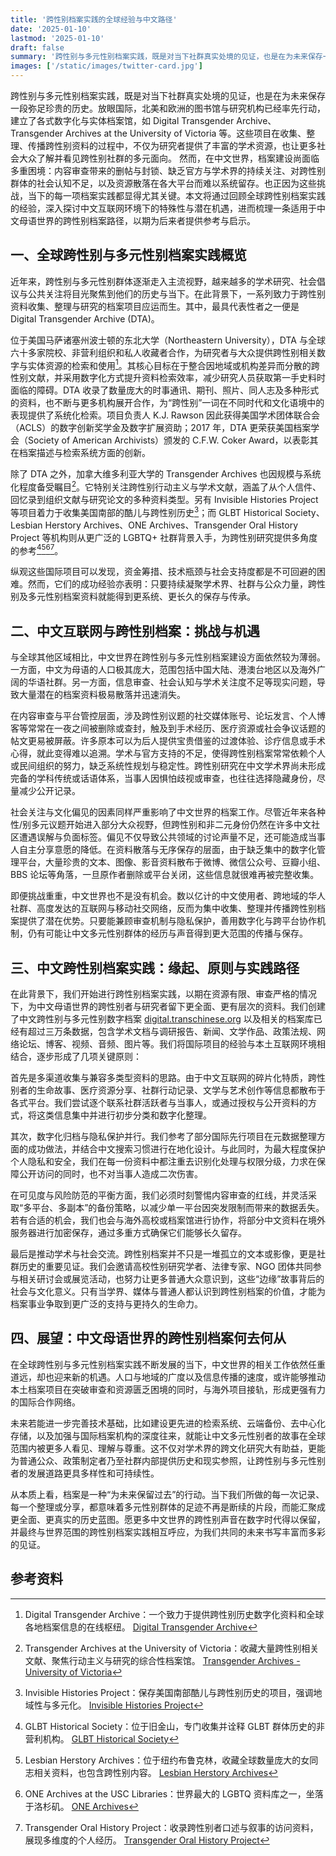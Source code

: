 ```yaml
---
title: '跨性别档案实践的全球经验与中文路径'
date: '2025-01-10'
lastmod: '2025-01-10'
draft: false
summary: '跨性别与多元性别档案实践，既是对当下社群真实处境的见证，也是在为未来保存一段弥足珍贵的历史。本文将通过回顾全球跨性别档案实践的经验，深入探讨中文互联网环境下的特殊性与潜在机遇，进而梳理一条适用于中文母语世界的跨性别档案路径，以期为后来者提供参考与启示。'
images: ['/static/images/twitter-card.jpg']
---
```


跨性别与多元性别档案实践，既是对当下社群真实处境的见证，也是在为未来保存一段弥足珍贵的历史。放眼国际，北美和欧洲的图书馆与研究机构已经率先行动，建立了各式数字化与实体档案馆，如 Digital Transgender Archive、Transgender Archives at the University of Victoria 等。这些项目在收集、整理、传播跨性别资料的过程中，不仅为研究者提供了丰富的学术资源，也让更多社会大众了解并看见跨性别社群的多元面向。
然而，在中文世界，档案建设尚面临多重困境：内容审查带来的删帖与封锁、缺乏官方与学术界的持续关注、对跨性别群体的社会认知不足，以及资源散落在各大平台而难以系统留存。也正因为这些挑战，当下的每一项档案实践都显得尤其关键。本文将通过回顾全球跨性别档案实践的经验，深入探讨中文互联网环境下的特殊性与潜在机遇，进而梳理一条适用于中文母语世界的跨性别档案路径，以期为后来者提供参考与启示。


## 一、全球跨性别与多元性别档案实践概览

近年来，跨性别与多元性别群体逐渐走入主流视野，越来越多的学术研究、社会倡议与公共关注将目光聚焦到他们的历史与当下。在此背景下，一系列致力于跨性别资料收集、整理与研究的档案项目应运而生。其中，最具代表性者之一便是 Digital Transgender Archive (DTA)。  

位于美国马萨诸塞州波士顿的东北大学（Northeastern University），DTA 与全球六十多家院校、非营利组织和私人收藏者合作，为研究者与大众提供跨性别相关数字与实体资源的检索和使用[^1]。其核心目标在于整合因地域或机构差异而分散的跨性别文献，并采用数字化方式提升资料检索效率，减少研究人员获取第一手史料时面临的障碍。DTA 收录了数量庞大的时事通讯、期刊、照片、同人志及多种形式的资料，也不断与更多机构展开合作，为“跨性别”一词在不同时代和文化语境中的表现提供了系统化检索。项目负责人 K.J. Rawson 因此获得美国学术团体联合会（ACLS）的数字创新奖学金及数字扩展资助；2017 年，DTA 更荣获美国档案学会（Society of American Archivists）颁发的 C.F.W. Coker Award，以表彰其在档案描述与检索系统方面的创新。  

除了 DTA 之外，加拿大维多利亚大学的 Transgender Archives 也因规模与系统化程度备受瞩目[^2]。它特别关注跨性别行动主义与学术文献，涵盖了从个人信件、回忆录到组织文献与研究论文的多种资料类型。另有 Invisible Histories Project 等项目着力于收集美国南部的酷儿与跨性别历史[^3]；而 GLBT Historical Society、Lesbian Herstory Archives、ONE Archives、Transgender Oral History Project 等机构则从更广泛的 LGBTQ+ 社群背景入手，为跨性别研究提供多角度的参考[^4][^5][^6][^7]。  

纵观这些国际项目可以发现，资金筹措、技术瓶颈与社会支持度都是不可回避的困难。然而，它们的成功经验亦表明：只要持续凝聚学术界、社群与公众力量，跨性别及多元性别档案资料就能得到更系统、更长久的保存与传承。

## 二、中文互联网与跨性别档案：挑战与机遇

与全球其他区域相比，中文世界在跨性别与多元性别档案建设方面依然较为薄弱。一方面，中文为母语的人口极其庞大，范围包括中国大陆、港澳台地区以及海外广阔的华语社群。另一方面，信息审查、社会认知与学术关注度不足等现实问题，导致大量潜在的档案资料极易散落并迅速消失。  

在内容审查与平台管控层面，涉及跨性别议题的社交媒体账号、论坛发言、个人博客等常常在一夜之间被删除或查封，触及到手术经历、医疗资源或社会争议话题的帖文更易被屏蔽。许多原本可以为后人提供宝贵借鉴的过渡体验、诊疗信息或手术心得，就此变得难以追溯。学术与官方支持的不足，使得跨性别档案常常依赖个人或民间组织的努力，缺乏系统性规划与稳定性。跨性别研究在中文学术界尚未形成完备的学科传统或话语体系，当事人因惧怕歧视或审查，也往往选择隐藏身份，尽量减少公开记录。  

社会关注与文化偏见的因素同样严重影响了中文世界的档案工作。尽管近年来各种性/别多元议题开始进入部分大众视野，但跨性别和非二元身份仍然在许多中文社区遭遇误解与负面标签。偏见不仅导致公共领域的讨论声量不足，还可能造成当事人自主分享意愿的降低。在资料散落与无序保存的层面，由于缺乏集中的数字化管理平台，大量珍贵的文本、图像、影音资料散布于微博、微信公众号、豆瓣小组、BBS 论坛等角落，一旦原作者删除或平台关闭，这些信息就很难再被完整收集。  

即便挑战重重，中文世界也不是没有机会。数以亿计的中文使用者、跨地域的华人社群、高度发达的互联网与移动社交网络，反而为集中收集、整理并传播跨性别档案提供了潜在优势。只要能兼顾审查机制与隐私保护，善用数字化与跨平台协作机制，仍有可能让中文多元性别群体的经历与声音得到更大范围的传播与保存。

## 三、中文跨性别档案实践：缘起、原则与实践路径

在此背景下，我们开始进行跨性别档案实践，以期在资源有限、审查严格的情况下，为中文母语世界的跨性别者与研究者留下更全面、更有层次的资料。我们创建了中文跨性别与多元性别数字档案 [digital.transchinese.org](https://digital.transchinese.org) 以及相关的档案库已经有超过三万条数据，包含学术文档与调研报告、新闻、文学作品、政策法规、网络论坛、博客、视频、音频、图片等。我们将国际项目的经验与本土互联网环境相结合，逐步形成了几项关键原则：

首先是多渠道收集与兼容多类型资料的思路。由于中文互联网的碎片化特质，跨性别者的生命故事、医疗资源分享、社群行动记录、文学与艺术创作等信息都散布于各式平台。我们尝试逐个联系社群活跃者与当事人，或通过授权与公开资料的方式，将这类信息集中并进行初步分类和数字化整理。  

其次，数字化归档与隐私保护并行。我们参考了部分国际先行项目在元数据整理方面的成功做法，并结合中文搜索习惯进行在地化设计。与此同时，为最大程度保护个人隐私和安全，我们在每一份资料中都注重去识别化处理与权限分级，力求在保障公开访问的同时，也不对当事人造成二次伤害。  

在可见度与风险防范的平衡方面，我们必须时刻警惕内容审查的红线，并灵活采取“多平台、多副本”的备份策略，以减少单一平台因突发限制而带来的数据丢失。若有合适的机会，我们也会与海外高校或档案馆进行协作，将部分中文资料在境外服务器进行加密保存，通过多重方式确保它们能够长久留存。  

最后是推动学术与社会交流。跨性别档案并不只是一堆孤立的文本或影像，更是社群历史的重要见证。我们会邀请高校性别研究学者、法律专家、NGO 团体共同参与相关研讨会或展览活动，也努力让更多普通大众意识到，这些“边缘”故事背后的社会与文化意义。只有当学界、媒体与普通人都认识到跨性别档案的价值，才能为档案事业争取到更广泛的支持与更持久的生命力。

## 四、展望：中文母语世界的跨性别档案何去何从

在全球跨性别与多元性别档案实践不断发展的当下，中文世界的相关工作依然任重道远，却也迎来新的机遇。人口与地域的广度以及信息传播的速度，或许能够推动本土档案项目在突破审查和资源匮乏困境的同时，与海外项目接轨，形成更强有力的国际合作网络。  

未来若能进一步完善技术基础，比如建设更先进的检索系统、云端备份、去中心化存储，以及加强与国际档案机构的深度往来，就能让中文多元性别者的故事在全球范围内被更多人看见、理解与尊重。这不仅对学术界的跨文化研究大有助益，更能为普通公众、政策制定者乃至社群内部提供历史和现实参照，让跨性别与多元性别者的发展道路更具多样性和可持续性。  

从本质上看，档案是一种“为未来保留过去”的行动。当下我们所做的每一次记录、每一个整理或分享，都意味着多元性别群体的足迹不再是断续的片段，而能汇聚成更全面、更真实的历史蓝图。愿更多中文世界的跨性别声音在数字时代得以保留，并最终与世界范围的跨性别档案实践相互呼应，为我们共同的未来书写丰富而多彩的见证。

## 参考资料

[^1]: Digital Transgender Archive：一个致力于提供跨性别历史数字化资料和全球各地档案信息的在线枢纽。 [Digital Transgender Archive](https://www.digitaltransgenderarchive.net/)  
[^2]: Transgender Archives at the University of Victoria：收藏大量跨性别相关文献、聚焦行动主义与研究的综合性档案馆。 [Transgender Archives - University of Victoria](https://www.uvic.ca/transgenderarchives/index.php)  
[^3]: Invisible Histories Project：保存美国南部酷儿与跨性别历史的项目，强调地域性与多元化。 [Invisible Histories Project](https://www.invisiblehistory.org/)  
[^4]: GLBT Historical Society：位于旧金山，专门收集并诠释 GLBT 群体历史的非营利机构。 [GLBT Historical Society](https://www.glbthistory.org/)  
[^5]: Lesbian Herstory Archives：位于纽约布鲁克林，收藏全球数量庞大的女同志相关资料，也包含跨性别内容。 [Lesbian Herstory Archives](http://www.lesbianherstoryarchives.org/)  
[^6]: ONE Archives at the USC Libraries：世界最大的 LGBTQ 资料库之一，坐落于洛杉矶。 [ONE Archives](https://one.usc.edu/)  
[^7]: Transgender Oral History Project：收录跨性别者口述与叙事的访问资料，展现多维度的个人经历。 [Transgender Oral History Project](http://www.transoralhistory.com/)  
